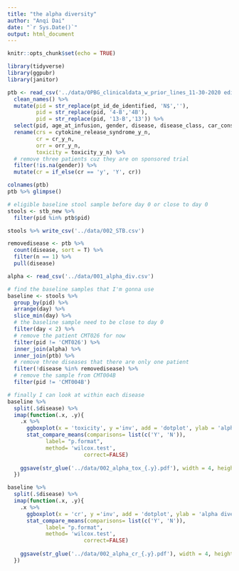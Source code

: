 ```yaml
---
title: "the alpha diversity"
author: "Anqi Dai"
date: "`r Sys.Date()`"
output: html_document
---
```


```r
knitr::opts_chunk$set(echo = TRUE)
```

```r
library(tidyverse)
library(ggpubr)
library(janitor)
```

```r
ptb <- read_csv('../data/OPBG_clinicaldata_w_prior_lines_11-30-2020 edited.csv') %>% 
  clean_names() %>% 
  mutate(pid = str_replace(pt_id_de_identified, 'N$',''),
         pid = str_replace(pid, '4-B','4B'),
         pid = str_replace(pid, '13-B','13')) %>% 
  select(pid, age_at_infusion, gender, disease, disease_class, car_construct, cr_y_n, orr_y_n, toxicity_y_n, cytokine_release_syndrome_y_n,crs_grade) %>% 
  rename(crs = cytokine_release_syndrome_y_n,
         cr = cr_y_n, 
         orr = orr_y_n,
         toxicity = toxicity_y_n) %>% 
  # remove three patients cuz they are on sponsored trial
  filter(!is.na(gender)) %>% 
  mutate(cr = if_else(cr == 'y', 'Y', cr))

colnames(ptb)
ptb %>% glimpse()
```

```r
# eligible baseline stool sample before day 0 or close to day 0 
stools <- stb_new %>% 
  filter(pid %in% ptb$pid)

stools %>% write_csv('../data/002_STB.csv')
```

```r
removedisease <- ptb %>% 
  count(disease, sort = T) %>% 
  filter(n == 1) %>% 
  pull(disease)

alpha <- read_csv('../data/001_alpha_div.csv')

# find the baseline samples that I'm gonna use 
baseline <- stools %>% 
  group_by(pid) %>% 
  arrange(day) %>% 
  slice_min(day) %>% 
  # the baseline sample need to be close to day 0
  filter(day < 2) %>% 
  # remove the patient CMT026 for now
  filter(pid != 'CMT026') %>% 
  inner_join(alpha) %>% 
  inner_join(ptb) %>% 
  # remove three diseases that there are only one patient
  filter(!disease %in% removedisease) %>% 
  # remove the sample from CMT004B
  filter(pid != 'CMT004B')
```
```r
# finally I can look at within each disease
baseline %>% 
  split(.$disease) %>% 
  imap(function(.x, .y){
    .x %>% 
      ggboxplot(x = 'toxicity', y ='inv', add = 'dotplot', ylab = 'alpha diversity', title = str_glue('disease: {.y}')) +
      stat_compare_means(comparisons= list(c('Y', 'N')),
            label= "p.format",
            method= 'wilcox.test',
						correct=FALSE)
    
    ggsave(str_glue('../data/002_alpha_tox_{.y}.pdf'), width = 4, height = 4)
  })
```

```r
baseline %>% 
  split(.$disease) %>% 
  imap(function(.x, .y){
    .x %>% 
      ggboxplot(x = 'cr', y ='inv', add = 'dotplot', ylab = 'alpha diversity', title = str_glue('disease: {.y}')) +
      stat_compare_means(comparisons= list(c('Y', 'N')),
            label= "p.format",
            method= 'wilcox.test',
						correct=FALSE)
    
    ggsave(str_glue('../data/002_alpha_cr_{.y}.pdf'), width = 4, height = 4)
  })
```

